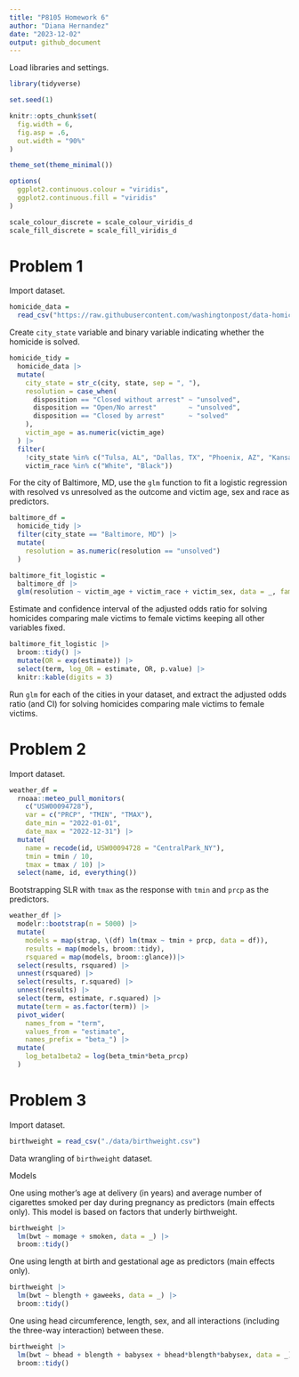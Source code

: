 ```yaml
---
title: "P8105 Homework 6"
author: "Diana Hernandez"
date: "2023-12-02"
output: github_document
---
```


Load libraries and settings.

```r
library(tidyverse)

set.seed(1)

knitr::opts_chunk$set(
  fig.width = 6,
  fig.asp = .6,
  out.width = "90%"
)

theme_set(theme_minimal())

options(
  ggplot2.continuous.colour = "viridis",
  ggplot2.continuous.fill = "viridis"
)

scale_colour_discrete = scale_colour_viridis_d
scale_fill_discrete = scale_fill_viridis_d
```

# Problem 1

Import dataset.

```r
homicide_data =
  read_csv("https://raw.githubusercontent.com/washingtonpost/data-homicides/master/homicide-data.csv")
```

Create `city_state` variable and binary variable indicating whether the homicide is solved.

```r
homicide_tidy = 
  homicide_data |>
  mutate(
    city_state = str_c(city, state, sep = ", "),
    resolution = case_when(
      disposition == "Closed without arrest" ~ "unsolved",
      disposition == "Open/No arrest"        ~ "unsolved",
      disposition == "Closed by arrest"      ~ "solved"
    ),
    victim_age = as.numeric(victim_age)
  ) |>
  filter(
    !city_state %in% c("Tulsa, AL", "Dallas, TX", "Phoenix, AZ", "Kansas City, MO"),
    victim_race %in% c("White", "Black")) 
```

For the city of Baltimore, MD, use the `glm` function to fit a logistic regression with resolved vs unresolved as the outcome and victim age, sex and race as predictors.

```r
baltimore_df =
  homicide_tidy |>
  filter(city_state == "Baltimore, MD") |>
  mutate(
    resolution = as.numeric(resolution == "unsolved")
  )

baltimore_fit_logistic =
  baltimore_df |>
  glm(resolution ~ victim_age + victim_race + victim_sex, data = _, family = binomial()) 
```

Estimate and confidence interval of the adjusted odds ratio for solving homicides comparing male victims to female victims keeping all other variables fixed.

```r
baltimore_fit_logistic |> 
  broom::tidy() |> 
  mutate(OR = exp(estimate)) |>
  select(term, log_OR = estimate, OR, p.value) |> 
  knitr::kable(digits = 3)
```

Run `glm` for each of the cities in your dataset, and extract the adjusted odds ratio (and CI) for solving homicides comparing male victims to female victims.

# Problem 2

Import dataset.

```r
weather_df = 
  rnoaa::meteo_pull_monitors(
    c("USW00094728"),
    var = c("PRCP", "TMIN", "TMAX"), 
    date_min = "2022-01-01",
    date_max = "2022-12-31") |>
  mutate(
    name = recode(id, USW00094728 = "CentralPark_NY"),
    tmin = tmin / 10,
    tmax = tmax / 10) |>
  select(name, id, everything())
```

Bootstrapping SLR with `tmax` as the response with `tmin` and `prcp` as the predictors.

```r
weather_df |> 
  modelr::bootstrap(n = 5000) |> 
  mutate(
    models = map(strap, \(df) lm(tmax ~ tmin + prcp, data = df)),
    results = map(models, broom::tidy),
    rsquared = map(models, broom::glance))|> 
  select(results, rsquared) |> 
  unnest(rsquared) |>
  select(results, r.squared) |>
  unnest(results) |>
  select(term, estimate, r.squared) |>
  mutate(term = as.factor(term)) |>
  pivot_wider(
    names_from = "term", 
    values_from = "estimate",
    names_prefix = "beta_") |>
  mutate(
    log_beta1beta2 = log(beta_tmin*beta_prcp)
  )
```

# Problem 3

Import dataset.

```r
birthweight = read_csv("./data/birthweight.csv")
```

Data wrangling of `birthweight` dataset.

Models

One using mother's age at delivery (in years) and average number of cigarettes smoked per day during pregnancy as predictors (main effects only). This model is based on factors that underly birthweight.

```r
birthweight |>
  lm(bwt ~ momage + smoken, data = _) |>
  broom::tidy()
```

One using length at birth and gestational age as predictors (main effects only).

```r
birthweight |>
  lm(bwt ~ blength + gaweeks, data = _) |>
  broom::tidy()
```

One using head circumference, length, sex, and all interactions (including the three-way interaction) between these.

```r
birthweight |>
  lm(bwt ~ bhead + blength + babysex + bhead*blength*babysex, data = _) |>
  broom::tidy()
```

